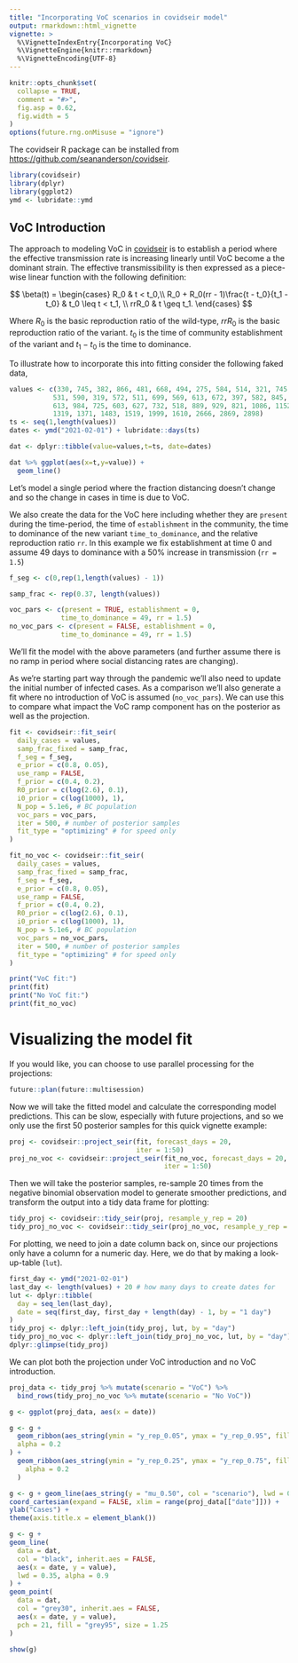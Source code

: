 ```yaml
---
title: "Incorporating VoC scenarios in covidseir model"
output: rmarkdown::html_vignette
vignette: >
  %\VignetteIndexEntry{Incorporating VoC}
  %\VignetteEngine{knitr::rmarkdown}
  %\VignetteEncoding{UTF-8}
---
```


```r
knitr::opts_chunk$set(
  collapse = TRUE,
  comment = "#>",
  fig.asp = 0.62,
  fig.width = 5
)
options(future.rng.onMisuse = "ignore")
```

The covidseir R package can be installed from <https://github.com/seananderson/covidseir>.

```r
library(covidseir)
library(dplyr)
library(ggplot2)
ymd <- lubridate::ymd
```

## VoC Introduction

The approach to modeling VoC in [covidseir](https://github.com/seananderson/covidseir) is
to establish a period where the effective transmission rate is increasing linearly
until VoC become a the dominant strain. The effective transmissibility is then
expressed as a piece-wise linear function with the following definition:

$$
\beta(t) = \begin{cases}
 R_0 & t < t_0,\\
 R_0 + R_0(rr - 1)\frac{t - t_0}{t_1 - t_0} & t_0 \leq t < t_1, \\
 rrR_0 & t \geq t_1.
\end{cases}
$$

Where $R_0$ is the basic reproduction ratio of the wild-type, $rrR_0$ is the basic
reproduction ratio of the variant. $t_0$ is the time of community establishment of
the variant and $t_1 - t_0$ is the time to dominance. 

To illustrate how to incorporate this into fitting consider the following faked data,

```r
values <- c(330, 745, 382, 866, 481, 668, 494, 275, 584, 514, 321, 745, 375, 301, 
           531, 590, 319, 572, 511, 699, 569, 613, 672, 397, 582, 845, 565, 497, 
           613, 984, 725, 603, 627, 732, 518, 889, 929, 821, 1086, 1152, 1211, 
           1319, 1371, 1483, 1519, 1999, 1610, 2666, 2869, 2898)
ts <- seq(1,length(values))
dates <- ymd("2021-02-01") + lubridate::days(ts)

dat <- dplyr::tibble(value=values,t=ts, date=dates)

dat %>% ggplot(aes(x=t,y=value)) +
  geom_line()
```

Let's model a single period where the fraction distancing doesn't change and so
the change in cases in time is due to VoC.

We also create the data for the VoC here including whether they are `present` 
during the time-period, the time of `establishment` in the community, the time
to dominance of the new variant `time_to_dominance`, and the relative reproduction
ratio `rr`. In this example we fix establishment at time 0 and assume 49 days to
dominance with a 50% increase in transmission (`rr = 1.5`)

```r
f_seg <- c(0,rep(1,length(values) - 1))

samp_frac <- rep(0.37, length(values))

voc_pars <- c(present = TRUE, establishment = 0,
             time_to_dominance = 49, rr = 1.5)
no_voc_pars <- c(present = FALSE, establishment = 0,
             time_to_dominance = 49, rr = 1.5)
```


We'll fit the model with the above parameters (and further assume there is no
ramp in period where social distancing rates are changing).

As we're starting part way through the pandemic we'll also need to update the
initial number of infected cases. As a comparison we'll also generate a fit
where no introduction of VoC is assumed (`no_voc_pars`). We can use this to 
compare what impact the VoC ramp component has on the posterior as well as
the projection.

```r
fit <- covidseir::fit_seir(
  daily_cases = values,
  samp_frac_fixed = samp_frac, 
  f_seg = f_seg,
  e_prior = c(0.8, 0.05),
  use_ramp = FALSE,
  f_prior = c(0.4, 0.2),
  R0_prior = c(log(2.6), 0.1),
  i0_prior = c(log(1000), 1),
  N_pop = 5.1e6, # BC population
  voc_pars = voc_pars,
  iter = 500, # number of posterior samples
  fit_type = "optimizing" # for speed only
)

fit_no_voc <- covidseir::fit_seir(
  daily_cases = values,
  samp_frac_fixed = samp_frac, 
  f_seg = f_seg,
  e_prior = c(0.8, 0.05),
  use_ramp = FALSE,
  f_prior = c(0.4, 0.2),
  R0_prior = c(log(2.6), 0.1),
  i0_prior = c(log(1000), 1),
  N_pop = 5.1e6, # BC population
  voc_pars = no_voc_pars,
  iter = 500, # number of posterior samples
  fit_type = "optimizing" # for speed only
)
```

```r
print("VoC fit:")
print(fit)
print("No VoC fit:")
print(fit_no_voc)
```

# Visualizing the model fit

If you would like, you can choose to use parallel processing for the projections:

```r
future::plan(future::multisession)
```

Now we will take the fitted model and calculate the corresponding model predictions. This can be slow, especially with future projections, and so we only use the first 50 posterior samples for this quick vignette example:

```r
proj <- covidseir::project_seir(fit, forecast_days = 20,
                                iter = 1:50)
proj_no_voc <- covidseir::project_seir(fit_no_voc, forecast_days = 20,
                                       iter = 1:50)
```

Then we will take the posterior samples, re-sample 20 times from the negative binomial observation model to generate smoother predictions, and transform the output into a tidy data frame for plotting:

```r
tidy_proj <- covidseir::tidy_seir(proj, resample_y_rep = 20)
tidy_proj_no_voc <- covidseir::tidy_seir(proj_no_voc, resample_y_rep = 20)
```

For plotting, we need to join a date column back on, since our projections only have a column for a numeric day. Here, we do that by making a look-up-table (`lut`).

```r
first_day <- ymd("2021-02-01")
last_day <- length(values) + 20 # how many days to create dates for
lut <- dplyr::tibble(
  day = seq_len(last_day),
  date = seq(first_day, first_day + length(day) - 1, by = "1 day")
)
tidy_proj <- dplyr::left_join(tidy_proj, lut, by = "day")
tidy_proj_no_voc <- dplyr::left_join(tidy_proj_no_voc, lut, by = "day")
dplyr::glimpse(tidy_proj)
```

We can plot both the projection under VoC introduction and no VoC introduction.

```r
proj_data <- tidy_proj %>% mutate(scenario = "VoC") %>%
  bind_rows(tidy_proj_no_voc %>% mutate(scenario = "No VoC"))

g <- ggplot(proj_data, aes(x = date))

g <- g + 
  geom_ribbon(aes_string(ymin = "y_rep_0.05", ymax = "y_rep_0.95", fill = "scenario"),
  alpha = 0.2
) +
  geom_ribbon(aes_string(ymin = "y_rep_0.25", ymax = "y_rep_0.75", fill = "scenario"),
    alpha = 0.2
  )

g <- g + geom_line(aes_string(y = "mu_0.50", col = "scenario"), lwd = 0.9) +
coord_cartesian(expand = FALSE, xlim = range(proj_data[["date"]])) +
ylab("Cases") +
theme(axis.title.x = element_blank())

g <- g +
geom_line(
  data = dat,
  col = "black", inherit.aes = FALSE,
  aes(x = date, y = value),
  lwd = 0.35, alpha = 0.9
) +
geom_point(
  data = dat,
  col = "grey30", inherit.aes = FALSE,
  aes(x = date, y = value),
  pch = 21, fill = "grey95", size = 1.25
)

show(g)
```
